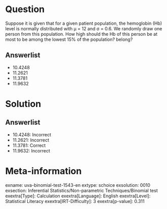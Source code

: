 Question
========

Suppose it is given that for a given patient population, the hemoglobin (Hb) level is normally distributed with μ = 12 and σ = 0.6. We randomly draw one person from this population. How high should the Hb of this person be at most to be among the lowest 15% of the population? belong?

Answerlist
----------

* 10.4248
* 11.2621
* 11.3781
* 11.9632

Solution
========

Answerlist
----------

* 10.4248: Incorrect
* 11.2621: Incorrect
* 11.3781: Correct
* 11.9632: Incorrect

Meta-information
================
exname: uva-binomial-test-1543-en
extype: schoice
exsolution: 0010
exsection: Inferential Statistics/Non-parametric Techniques/Binomial test
exextra[Type]: Calculation
exextra[Language]: English
exextra[Level]: Statistical Literacy
exextra[IRT-Difficulty]: 3
exextra[p-value]: 0.311
